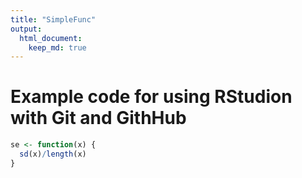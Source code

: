 ```yaml
---
title: "SimpleFunc"
output:
  html_document:
    keep_md: true
---
```


# Example code for using RStudion with Git and GithHub
```r
se <- function(x) {
  sd(x)/length(x)
}
```
